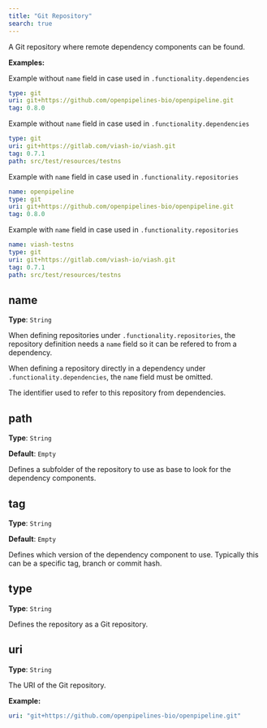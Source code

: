 ```yaml
---
title: "Git Repository"
search: true
---
```


A Git repository where remote dependency components can be found.

**Examples:**

Example without `name` field in case used in `.functionality.dependencies`

```yaml
type: git
uri: git+https://github.com/openpipelines-bio/openpipeline.git
tag: 0.8.0

```

Example without `name` field in case used in `.functionality.dependencies`

```yaml
type: git
uri: git+https://gitlab.com/viash-io/viash.git
tag: 0.7.1
path: src/test/resources/testns

```

Example with `name` field in case used in `.functionality.repositories`

```yaml
name: openpipeline
type: git
uri: git+https://github.com/openpipelines-bio/openpipeline.git
tag: 0.8.0

```

Example with `name` field in case used in `.functionality.repositories`

```yaml
name: viash-testns
type: git
uri: git+https://gitlab.com/viash-io/viash.git
tag: 0.7.1
path: src/test/resources/testns

```

## name

**Type**: `String`

:::{.callout-warning}
When defining repositories under `.functionality.repositories`, the repository definition needs a `name` field so it can be refered to from a dependency.

When defining a repository directly in a dependency under `.functionality.dependencies`, the `name` field must be omitted.
:::

The identifier used to refer to this repository from dependencies.

## path

**Type**: `String`

**Default**: `Empty`

Defines a subfolder of the repository to use as base to look for the dependency components.

## tag

**Type**: `String`

**Default**: `Empty`

Defines which version of the dependency component to use. Typically this can be a specific tag, branch or commit hash.

## type

**Type**: `String`

Defines the repository as a Git repository.

## uri

**Type**: `String`

The URI of the Git repository.

**Example:**

```yaml
uri: "git+https://github.com/openpipelines-bio/openpipeline.git"
```
